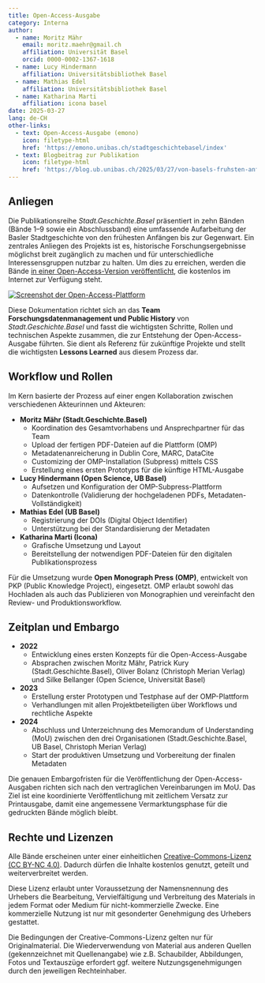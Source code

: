 ```yaml
---
title: Open-Access-Ausgabe
category: Interna
author:
  - name: Moritz Mähr
    email: moritz.maehr@gmail.ch
    affiliation: Universität Basel
    orcid: 0000-0002-1367-1618
  - name: Lucy Hindermann
    affiliation: Universitätsbibliothek Basel
  - name: Mathias Edel
    affiliation: Universitätsbibliothek Basel
  - name: Katharina Marti
    affiliation: icona basel
date: 2025-03-27
lang: de-CH
other-links:
  - text: Open-Access-Ausgabe (emono)
    icon: filetype-html
    href: 'https://emono.unibas.ch/stadtgeschichtebasel/index'
  - text: Blogbeitrag zur Publikation
    icon: filetype-html
    href: 'https://blog.ub.unibas.ch/2025/03/27/von-basels-fruhsten-anfangen-bis-zur-gegenwart-die-neue-stadtgeschichte-basels-als-open-access-publikation/'
---
```


## Anliegen

Die Publikationsreihe *Stadt.Geschichte.Basel* präsentiert in zehn Bänden (Bände 1–9 sowie ein Abschlussband) eine umfassende Aufarbeitung der Basler Stadtgeschichte von den frühesten Anfängen bis zur Gegenwart. Ein zentrales Anliegen des Projekts ist es, historische Forschungsergebnisse möglichst breit zugänglich zu machen und für unterschiedliche Interessensgruppen nutzbar zu halten. Um dies zu erreichen, werden die Bände [in einer Open-Access-Version veröffentlicht](https://openaccess.stadtgeschichtebasel.ch/), die kostenlos im Internet zur Verfügung steht.

[![Screenshot der Open-Access-Plattform](../../../assets/img/emono_screenshot.png)](https://emono.unibas.ch/stadtgeschichtebasel)

Diese Dokumentation richtet sich an das **Team Forschungsdatenmanagement und Public History** von *Stadt.Geschichte.Basel* und fasst die wichtigsten Schritte, Rollen und technischen Aspekte zusammen, die zur Entstehung der Open-Access-Ausgabe führten. Sie dient als Referenz für zukünftige Projekte und stellt die wichtigsten **Lessons Learned** aus diesem Prozess dar.

## Workflow und Rollen

Im Kern basierte der Prozess auf einer engen Kollaboration zwischen verschiedenen Akteurinnen und Akteuren:

- **Moritz Mähr (Stadt.Geschichte.Basel)**  
  - Koordination des Gesamtvorhabens und Ansprechpartner für das Team  
  - Upload der fertigen PDF-Dateien auf die Plattform (OMP)  
  - Metadatenanreicherung in Dublin Core, MARC, DataCite  
  - Customizing der OMP-Installation (Subpress) mittels CSS  
  - Erstellung eines ersten Prototyps für die künftige HTML-Ausgabe  

- **Lucy Hindermann (Open Science, UB Basel)**  
  - Aufsetzen und Konfiguration der OMP-Subpress-Plattform  
  - Datenkontrolle (Validierung der hochgeladenen PDFs, Metadaten-Vollständigkeit)  

- **Mathias Edel (UB Basel)**  
  - Registrierung der DOIs (Digital Object Identifier)  
  - Unterstützung bei der Standardisierung der Metadaten  

- **Katharina Marti (Icona)**  
  - Grafische Umsetzung und Layout  
  - Bereitstellung der notwendigen PDF-Dateien für den digitalen Publikationsprozess  

Für die Umsetzung wurde **Open Monograph Press (OMP)**, entwickelt von PKP (Public Knowledge Project), eingesetzt. OMP erlaubt sowohl das Hochladen als auch das Publizieren von Monographien und vereinfacht den Review- und Produktionsworkflow.

## Zeitplan und Embargo

* **2022**  
   - Entwicklung eines ersten Konzepts für die Open-Access-Ausgabe  
   - Absprachen zwischen Moritz Mähr, Patrick Kury (Stadt.Geschichte.Basel), Oliver Bolanz (Christoph Merian Verlag) und Silke Bellanger (Open Science, Universität Basel)  
* **2023**  
   - Erstellung erster Prototypen und Testphase auf der OMP-Plattform  
   - Verhandlungen mit allen Projektbeteiligten über Workflows und rechtliche Aspekte  
* **2024**  
   - Abschluss und Unterzeichnung des Memorandum of Understanding (MoU) zwischen den drei Organisationen (Stadt.Geschichte.Basel, UB Basel, Christoph Merian Verlag)  
   - Start der produktiven Umsetzung und Vorbereitung der finalen Metadaten

Die genauen Embargofristen für die Veröffentlichung der Open-Access-Ausgaben richten sich nach den vertraglichen Vereinbarungen im MoU. Das Ziel ist eine koordinierte Veröffentlichung mit zeitlichem Versatz zur Printausgabe, damit eine angemessene Vermarktungsphase für die gedruckten Bände möglich bleibt.

## Rechte und Lizenzen

Alle Bände erscheinen unter einer einheitlichen [Creative-Commons-Lizenz (CC BY-NC 4.0)](https://creativecommons.org/licenses/by-nc/4.0/deed.de). Dadurch dürfen die Inhalte kostenlos genutzt, geteilt und weiterverbreitet werden.

Diese Lizenz erlaubt unter Voraussetzung der Namensnennung des Urhebers die Bearbeitung, Vervielfältigung und Verbreitung des Materials in jedem Format oder Medium für nicht-kommerzielle Zwecke. Eine kommerzielle Nutzung ist nur mit gesonderter
Genehmigung des Urhebers gestattet.

Die Bedingungen der Creative-Commons-Lizenz gelten nur für Originalmaterial. Die Wiederverwendung von Material aus anderen Quellen (gekennzeichnet mit Quellenangabe) wie z.B. Schaubilder, Abbildungen, Fotos und Textauszüge erfordert ggf. weitere Nutzungsgenehmigungen durch den jeweiligen Rechteinhaber.